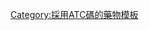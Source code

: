 {{Navbox

| name  = Anti-dementia drugs
| title = {{tsl|en|Psychoanaleptic||Psychoanaleptic}}: 抗[[失智症]]藥物 ([[ATC代码_(N06)#N06D_.E6.8A.97.E7.97.B4.E5.91.86.E8.8D.AF.EF.BC.88Anti-dementia_drugs.EF.BC.89|ATC代码 (N06D)]])
| state = {{{state|autocollapse}}}
|listclass = hlist

 | group1 = {{le|乙酰胆碱酯酶抑制剂|Acetylcholinesterase inhibitor}}
 |  list1 =
* {{tsl|en|Cymserine||Cymserine}}
* [[多奈哌齐]]
* {{tsl|en|Galantamine||Galantamine}}
* {{tsl|en|Huperzine A||Huperzine A}}（''[[蛇足石杉]]''）
* {{tsl|en|Ladostigil||Ladostigil}}
* {{le|忆思能|Rivastigmine}}
*[[Stemazole]]
* {{le|达可宁|Tacrine}}

 | group2 = 其他
 |  list2 =
* {{tsl|en|Bifemelane||Bifemelane}}
* {{tsl|en|Bilobalide||Bilobalide}}（''[[银杏]]''）
* {{tsl|en|Cerlapirdine||Cerlapirdine}}
* {{tsl|en|Dihexa||Dihexa}}
* {{tsl|en|Ensaculin||Ensaculin}}
* {{tsl|en|Latrepirdine||Latrepirdine}}
* {{tsl|en|Lecozotan||Lecozotan}}
* {{tsl|en|Leteprinim||Leteprinim}}
*[[美金刚胺]]
* {{tsl|en|Semagacestat||Semagacestat}}
* {{tsl|en|Ergoloid||Ergoloid}}

}}<noinclude>
{{collapsible option}}
{{tsl|en|Category:Antidementia agents||Category:Antidementia agents}}
[[Category:採用ATC碼的藥物模板]]
</noinclude>